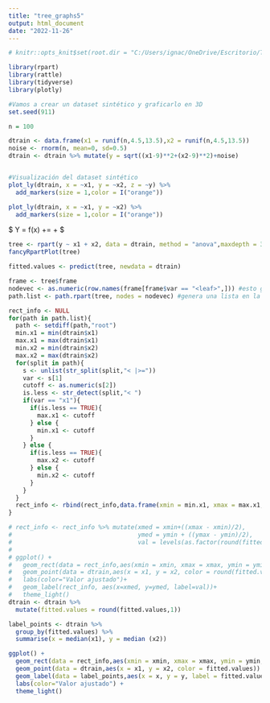 ```yaml
---
title: "tree_graphs5"
output: html_document
date: "2022-11-26"
---
```


```r
# knitr::opts_knit$set(root.dir = "C:/Users/ignac/OneDrive/Escritorio/TP Final EEA/tp2EEA")
```


```r

library(rpart)
library(rattle)
library(tidyverse)
library(plotly)

```


```r
#Vamos a crear un dataset sintético y graficarlo en 3D
set.seed(911)

n = 100

dtrain <- data.frame(x1 = runif(n,4.5,13.5),x2 = runif(n,4.5,13.5))
noise <- rnorm(n, mean=0, sd=0.5)
dtrain <- dtrain %>% mutate(y = sqrt((x1-9)**2+(x2-9)**2)+noise)


#Visualización del dataset sintético
plot_ly(dtrain, x = ~x1, y = ~x2, z = ~y) %>%
  add_markers(size = 1,color = I("orange"))

```





```r

plot_ly(dtrain, x = ~x1, y = ~x2) %>%
  add_markers(size = 1,color = I("orange"))


```


 $ Y = f(x) +\epsilon =  \sqrt{(x_1 - 9)^2 + (x_2 - 9)^2} + \epsilon$

```r

tree <- rpart(y ~ x1 + x2, data = dtrain, method = "anova",maxdepth = 3, minsplit = 1, minbucket = 1, cp = 0)
fancyRpartPlot(tree)
```





```r


fitted.values <- predict(tree, newdata = dtrain)

frame <- tree$frame
nodevec <- as.numeric(row.names(frame[frame$var == "<leaf>",])) #esto genera un vector con los números de nodos terminales
path.list <- path.rpart(tree, nodes = nodevec) #genera una lista en la cual cada elemento indica el camino a un nodo

rect_info <- NULL
for(path in path.list){
  path <- setdiff(path,"root")
  min.x1 = min(dtrain$x1)
  max.x1 = max(dtrain$x1)
  min.x2 = min(dtrain$x2)
  max.x2 = max(dtrain$x2)
  for(split in path){
    s <- unlist(str_split(split,"< |>="))
    var <- s[1]
    cutoff <- as.numeric(s[2])
    is.less <- str_detect(split,"< ")
    if(var == "x1"){
      if(is.less == TRUE){
        max.x1 <- cutoff
      } else {
        min.x1 <- cutoff
      }
    } else {
      if(is.less == TRUE){
        max.x2 <- cutoff 
      } else {
        min.x2 <- cutoff
      }
    }
  }
  rect_info <- rbind(rect_info,data.frame(xmin = min.x1, xmax = max.x1, ymin = min.x2, ymax = max.x2))
}

# rect_info <- rect_info %>% mutate(xmed = xmin+((xmax - xmin)/2),
#                                   ymed = ymin + ((ymax - ymin)/2),
#                                   val = levels(as.factor(round(fitted.values,2))))
# 
# ggplot() +
#   geom_rect(data = rect_info,aes(xmin = xmin, xmax = xmax, ymin = ymin, ymax = ymax),colour = "grey50", fill = "white") +
#   geom_point(data = dtrain,aes(x = x1, y = x2, color = round(fitted.values, 2))) +
#   labs(color="Valor ajustado")+
#   geom_label(rect_info, aes(x=xmed, y=ymed, label=val))+
#   theme_light()
dtrain <- dtrain %>% 
  mutate(fitted.values = round(fitted.values,1))

label_points <- dtrain %>%
  group_by(fitted.values) %>%
  summarise(x = median(x1), y = median (x2))

ggplot() +
  geom_rect(data = rect_info,aes(xmin = xmin, xmax = xmax, ymin = ymin, ymax = ymax),colour = "grey50", fill = "white") +
  geom_point(data = dtrain,aes(x = x1, y = x2, color = fitted.values)) +
  geom_label(data = label_points,aes(x = x, y = y, label = fitted.values, color=fitted.values)) +
  labs(color="Valor ajustado") +
  theme_light()

```


